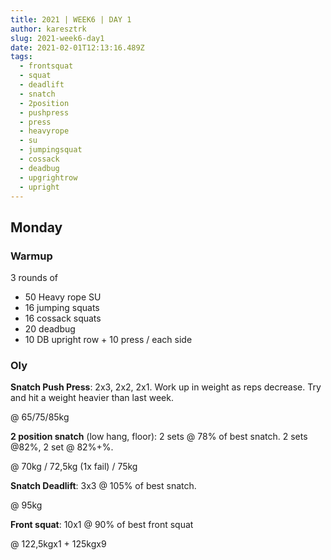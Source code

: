 ```yaml
---
title: 2021 | WEEK6 | DAY 1
author: karesztrk
slug: 2021-week6-day1
date: 2021-02-01T12:13:16.489Z
tags:
  - frontsquat
  - squat
  - deadlift
  - snatch
  - 2position
  - pushpress
  - press
  - heavyrope
  - su
  - jumpingsquat
  - cossack
  - deadbug
  - upgrightrow
  - upright
---
```


## Monday

### Warmup

3 rounds of

- 50 Heavy rope SU
- 16 jumping squats
- 16 cossack squats
- 20 deadbug
- 10 DB upright row + 10 press / each side

### Oly

**Snatch Push Press**: 2x3, 2x2, 2x1. Work up in weight as reps decrease. Try and hit a weight heavier than last week.

@ 65/75/85kg

**2 position snatch** (low hang, floor): 2 sets @ 78% of best snatch. 2 sets @82%, 2 set @ 82%+%.

@ 70kg / 72,5kg (1x fail) / 75kg

**Snatch Deadlift**: 3x3 @ 105% of best snatch.

@ 95kg

**Front squat**: 10x1 @ 90% of best front squat

@ 122,5kgx1 + 125kgx9

